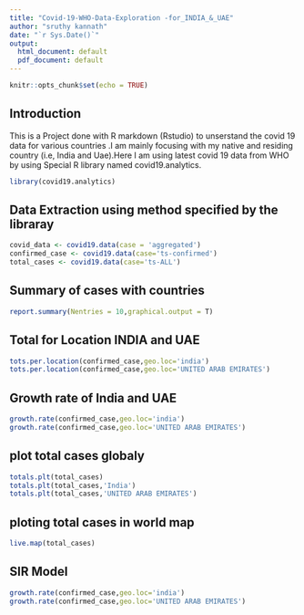```yaml
---
title: "Covid-19-WHO-Data-Exploration -for_INDIA_&_UAE"
author: "sruthy kannath"
date: "`r Sys.Date()`"
output:
  html_document: default
  pdf_document: default
---
```


```r
knitr::opts_chunk$set(echo = TRUE)
```

## Introduction

This is a Project done with R markdown (Rstudio) to unserstand the covid 19 data for various countries .I am mainly focusing with my native and residing country (i.e, India and Uae).Here I am using latest covid 19 data from WHO by using Special R library named covid19.analytics.
```r
library(covid19.analytics)
```

## Data Extraction using method specified by the libraray

```r
covid_data <- covid19.data(case = 'aggregated')
confirmed_case <- covid19.data(case='ts-confirmed')
total_cases <- covid19.data(case='ts-ALL')
```

## Summary of cases with countries

```r
report.summary(Nentries = 10,graphical.output = T)
```

## Total for Location INDIA and UAE
```r
tots.per.location(confirmed_case,geo.loc='india')
tots.per.location(confirmed_case,geo.loc='UNITED ARAB EMIRATES')


```

## Growth rate of India and UAE
```r
growth.rate(confirmed_case,geo.loc='india')
growth.rate(confirmed_case,geo.loc='UNITED ARAB EMIRATES')


```
## plot total cases globaly
```r
totals.plt(total_cases)
totals.plt(total_cases,'India')
totals.plt(total_cases,'UNITED ARAB EMIRATES')

```

## ploting total cases in world map

```r
live.map(total_cases)
```

## SIR Model
```r
growth.rate(confirmed_case,geo.loc='india')
growth.rate(confirmed_case,geo.loc='UNITED ARAB EMIRATES')


```

